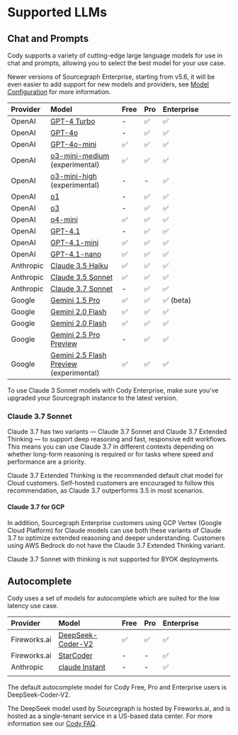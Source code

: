 # Supported LLMs

## Chat and Prompts

Cody supports a variety of cutting-edge large language models for use in chat and prompts, allowing you to select the best model for your use case.

<Callout type="note">Newer versions of Sourcegraph Enterprise, starting from v5.6, it will be even easier to add support for new models and providers, see [Model Configuration](/cody/enterprise/model-configuration) for more information.</Callout>

| **Provider**  |                                                                   **Model**                                                                   |   **Free**   |   **Pro**    | **Enterprise** |     |     |     |     |
| :------------ | :-------------------------------------------------------------------------------------------------------------------------------------------- | :----------- | :----------- | :------------- | --- | --- | --- | --- |
| OpenAI        | [GPT-4 Turbo](https://platform.openai.com/docs/models/gpt-4-and-gpt-4-turbo#:~:text=TRAINING%20DATA-,gpt%2D4%2D0125%2Dpreview,-New%20GPT%2D4) | -            | ✅            | ✅              |     |     |     |     |
| OpenAI        | [GPT-4o](https://platform.openai.com/docs/models#gpt-4o) | -            | ✅            | ✅              |     |     |     |     |
| OpenAI        | [GPT-4o-mini](https://platform.openai.com/docs/models#gpt-4o-mini) | ✅            | ✅            | ✅              |     |     |     |     |
| OpenAI        | [o3-mini-medium](https://openai.com/index/openai-o3-mini/) (experimental)                                                                                      | ✅            | ✅            | ✅              |     |     |     |     |
| OpenAI        | [o3-mini-high](https://openai.com/index/openai-o3-mini/) (experimental)                                                                                      | -            | -            | ✅              |     |     |     |     |
| OpenAI        | [o1](https://platform.openai.com/docs/models#o1)                                                                                      | -            | ✅            | ✅              |     |     |     |     |
| OpenAI        | [o3](https://platform.openai.com/docs/models#o3)                                                                                      | -            | ✅            | ✅              |     |     |     |     |
| OpenAI        | [o4-mini](https://platform.openai.com/docs/models/o4-mini)                                                                                      | ✅            | ✅            | ✅              |     |     |     |     |
| OpenAI        | [GPT-4.1](https://platform.openai.com/docs/models/gpt-4.1)                                                                                      | -            | ✅            | ✅              |     |     |     |     |
| OpenAI        | [GPT-4.1-mini](https://platform.openai.com/docs/models/gpt-4o-mini)                                                                                      | ✅            | ✅            | ✅              |     |     |     |     |
| OpenAI        | [GPT-4.1-nano](https://platform.openai.com/docs/models/gpt-4.1-nano)                                                                                      | ✅            | ✅            | ✅              |     |     |     |     |
| Anthropic     | [Claude 3.5 Haiku](https://docs.anthropic.com/claude/docs/models-overview#model-comparison)                                                     | ✅            | ✅            | ✅              |     |     |     |     |
| Anthropic     | [Claude 3.5 Sonnet](https://docs.anthropic.com/claude/docs/models-overview#model-comparison)                                                  | ✅            | ✅            | ✅              |     |     |     |     |
| Anthropic     | [Claude 3.7 Sonnet](https://docs.anthropic.com/claude/docs/models-overview#model-comparison)                                                  | -            | ✅            | ✅              |     |     |     |     |
| Google | [Gemini 1.5 Pro](https://deepmind.google/technologies/gemini/pro/)                                                                                   | ✅            | ✅            | ✅ (beta)       |     |     |     |     |
| Google | [Gemini 2.0 Flash](https://deepmind.google/technologies/gemini/flash/)                                                                               | ✅            | ✅            | ✅       |     |     |     |     |
| Google | [Gemini 2.0 Flash](https://deepmind.google/technologies/gemini/flash/)                                                                               | ✅            | ✅            | ✅       |     |     |     |     |
| Google | [Gemini 2.5 Pro Preview](https://cloud.google.com/vertex-ai/generative-ai/docs/models/gemini/2-5-pro)                                                                               | -            | ✅            | ✅       |     |     |     |     |
| Google | [Gemini 2.5 Flash Preview](https://cloud.google.com/vertex-ai/generative-ai/docs/models/gemini/2-5-flash) (experimental)                                                                               | ✅            | ✅            | ✅       |     |     |     |     |

<Callout type="note">To use Claude 3 Sonnet models with Cody Enterprise, make sure you've upgraded your Sourcegraph instance to the latest version. </Callout>

### Claude 3.7 Sonnet

Claude 3.7 has two variants — Claude 3.7 Sonnet and Claude 3.7 Extended Thinking — to support deep reasoning and fast, responsive edit workflows. This means you can use Claude 3.7 in different contexts depending on whether long-form reasoning is required or for tasks where speed and performance are a priority.

Claude 3.7 Extended Thinking is the recommended default chat model for Cloud customers. Self-hosted customers are encouraged to follow this recommendation, as Claude 3.7 outperforms 3.5 in most scenarios.

#### Claude 3.7 for GCP

In addition, Sourcegraph Enterprise customers using GCP Vertex (Google Cloud Platform) for Claude models can use both these variants of Claude 3.7 to optimize extended reasoning and deeper understanding. Customers using AWS Bedrock do not have the Claude 3.7 Extended Thinking variant.

<Callout type="info">Claude 3.7 Sonnet with thinking is not supported for BYOK deployments.</Callout>

## Autocomplete

Cody uses a set of models for autocomplete which are suited for the low latency use case.

|     **Provider**      |                                         **Model**                                         | **Free** | **Pro** | **Enterprise** |     |     |     |     |
| :-------------------- | :---------------------------------------------------------------------------------------- | :------- | :------ | :------------- | --- | --- | --- | --- |
| Fireworks.ai          | [DeepSeek-Coder-V2](https://huggingface.co/deepseek-ai/DeepSeek-Coder-V2-Lite-Instruct)                             | ✅        | ✅       | ✅              |     |     |     |     |
| Fireworks.ai          | [StarCoder](https://arxiv.org/abs/2305.06161)                                             | -        | -       | ✅              |     |     |     |     |
| Anthropic             | [claude Instant](https://docs.anthropic.com/claude/docs/models-overview#model-comparison) | -        | -       | ✅              |     |     |     |     |
|                       |                                                                                           |          |         |                |     |     |     |     |

<Callout type="note">The default autocomplete model for Cody Free, Pro and Enterprise users is DeepSeek-Coder-V2.</Callout>

<Callout type="note">The DeepSeek model used by Sourcegraph is hosted by Fireworks.ai, and is hosted as a single-tenant service in a US-based data center. For more information see our [Cody FAQ](https://sourcegraph.com/docs/cody/faq#is-any-of-my-data-sent-to-deepseek).</Callout>
